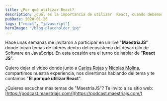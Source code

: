```yaml
---
title: ¿Por qué utilizar React?
description: ¿Cuál es la importancia de utilizar  React, cuando debemos elegir React para nuestra aplicación?
pubDate: 2020-01-26
tags: ["react", "javascript"]
heroImage: "/blog-placeholder.jpg"
---
```


Hace unas semanas me invitaron a participar en un live "**MaestriaJS**" donde tocan temas de interés dentro del ecosistema del desarrollo de Software en JavaScript. En esta ocasión era el turno de hablar de "**React JS**".

Quiero dejar el video donde junto a [Carlos Rojas](https://twitter.com/carlosrojas_o) y [Nicolas Molina](https://twitter.com/nicobytes), compartimos nuestra experiencia, nos divertimos hablando del tema y te contamos "**El por qué utilizar React**".

¿Quieres escuchar más temas de "MaestriaJS"?
Te invito a su sitio web: [https://podcast.maestriajs.com/](https://podcast.maestriajs.com/)
